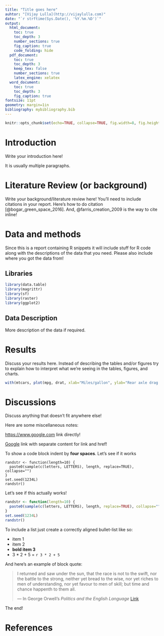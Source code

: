 ```yaml
---
title: "Title goes here"
auhtor: "[Vijay Lulla](http://vijaylulla.com)"
date: "`r strftime(Sys.Date(), '%Y.%m.%D')`"
output:
  html_document:
    toc: true
    toc_depth: 3
    number_sections: true
    fig_caption: true
    code_folding: hide
  pdf_document:
    toc: true
    toc_depth: 3
    keep_tex: false
    number_sections: true
    latex_engine: xelatex
  word_document:
    toc: true
    toc_depth: 3
    fig_caption: true
fontsize: 11pt
geometry: margin=1in
bibliography: mybibliography.bib
---
```



```r
knitr::opts_chunk$set(echo=TRUE, collapse=TRUE, fig.width=8, fig.height=6, fig.path="figs/")
```

# Introduction {#intro}

Write your introduction here!

It is usually multiple paragraphs.

# Literature Review (or background) {#background}

Write your background/literature review here!  You'll need to include citations
in your report.  Here's how to do citation [@bogar_green_space_2016].  And,
@farris_creation_2009 is the way to cite inline!

# Data and methods {#data-and-methods}

Since this is a report containing R snippets it will include stuff for R code
along with the descriptions of the data that you need.  Please also include
where you got the data from!

## Libraries {#libraries}

```r
library(data.table)
library(magrittr)
library(sf)
library(raster)
library(ggplot2)

```


## Data Description {#data-description}

More description of the data if required.

# Results {#results}

Discuss your results here.  Instead of describing the tables and/or figures try
to explain how to interpret what we're seeing in the tables, figures, and
charts.

```r
with(mtcars, plot(mpg, drat, xlab="Miles/gallon", ylab="Rear axle drag ratio", pch=20))
```

# Discussions {#discussion}

Discuss anything that doesn't fit anywhere else!


Here are some miscellaneous notes:

<https://www.google.com> link directly!

[Google](https://www.google.com) link with separate content for link and href!

To show a code block indent by **four spaces**.  Let's see if it works

    randstr <- function(length=10) {
      paste0(sample(c(letters, LETTERS), length, replace=TRUE), collapse="")
    }
    set.seed(1234L)
    randstr()

Let's see if this actually works!

```r
randstr <- function(length=10) {
  paste0(sample(c(letters, LETTERS), length, replace=TRUE), collapse="")
}
set.seed(1234L)
randstr()
```

To include  a list just create a correctly aligned bullet-list like so:

* item 1
* item 2
* **bold item 3**
* 3 * 2 + 5 = `r 3 * 2 + 5`

And here's an example of block quote:

> I returned and saw under the sun, that the race is not to the swift, nor the
> battle to the strong, neither yet bread to the wise, nor yet riches to men of
> understanding, nor yet favour to men of skill; but time and chance happenth to
> them all.
>
> --- In George Orwell's _Politics and the English Language_
> [Link](http://www.orwell.ru/library/essays/politics/english/e_polit)

The end!

# References {#references}
